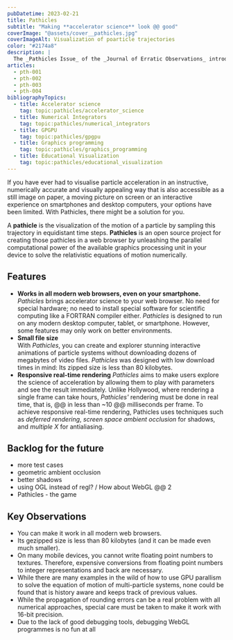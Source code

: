 ```yaml
---
pubDatetime: 2023-02-21
title: Pathicles
subtitle: "Making **accelerator science** look @@ good"
coverImage: "@assets/cover__pathicles.jpg"
coverImageAlt: Visualization of poarticle trajectories
color: "#2174a8"
description: |
  The _Pathicles Issue_ of the _Journal of Erratic Observations_ introduces an open-source visualization framework for the movement of charged particles in electromagnetic fields.
articles:
  - pth-001
  - pth-002
  - pth-003
  - pth-004
bibliographyTopics:
  - title: Accelerator science
    tag: topic:pathicles/accelerator_science
  - title: Numerical Integrators
    tag: topic:pathicles/numerical_integrators
  - title: GPGPU
    tag: topic:pathicles/gpgpu
  - title: Graphics programming
    tag: topic:pathicles/graphics_programming
  - title: Educational Visualization
    tag: topic:pathicles/educational_visualization
---
```


If you have ever had to visualise particle acceleration in an instructive, numerically accurate and visually appealing way that is also accessible as a still image on paper, a moving picture on screen or an interactive experience on smartphones and desktop computers, your options have been limited. With Pathicles, there might be a solution for you.

A **pathicle** is the visualization of the motion of a particle by sampling this trajectory in equidistant time steps. **Pathicles** is an open source project for creating those pathicles in a web browser by unleashing the parallel computational power of the available graphics processing unit in your device to solve the relativistic equations of motion numerically.

## Features

- **Works in all modern web browsers, even on your smartphone.**  
   _Pathicles_ brings accelerator science to your web browser. No need for special hardware; no need to install special software for scientific computing like a FORTRAN compiler either. _Pathicles_ is designed to run on any modern desktop computer, tablet, or smartphone. However, some features may only work on better environments.
- **Small file size**   
  With _Pathicles_, you can create and explorer stunning interactive animations of particle systems without downloading dozens of megabytes of video files. _Pathicles_ was designed with low download times in mind: Its zipped size is less than 80 kilobytes.
- **Responsive real-time rendering** 
  _Pathicles_ aims to make users explore the science of acceleration by allowing them to play with parameters and see the result immediately. Unlike Hollywood, where rendering a single frame can take hours, _Pathicles'_ rendering must be done in real time, that is, @@ in less than \~10 @@ milliseconds per frame. To achieve responsive real-time rendering, Pathicles uses techniques such as _deferred rendering_, _screen space ambient occlusion_ for shadows, and _multiple X_ for antialiasing.

## Backlog for the future

- more test cases
- geometric ambient occlusion
- better shadows
- using OGL instead of regl? / How about WebGL @@ 2
- Pathicles - the game

## Key Observations

- You can make it work in all modern web browsers.
- Its gezipped size is less than 80 kilobytes (and it can be made even much smaller).
- On many mobile devices, you cannot write floating point numbers to textures. Therefore, expensive conversions from floating point numbers to integer representations and back are necessary.
- While there are many examples in the wild of how to use GPU parallism to solve the equation of motion of multi-particle systems, none could be found that is history aware and keeps track of previous values.
- While the propagation of rounding errors can be a real problem with all numerical approaches, special care must be taken to make it work with 16-bit precision.
- Due to the lack of good debugging tools, debugging WebGL programmes is no fun at all
